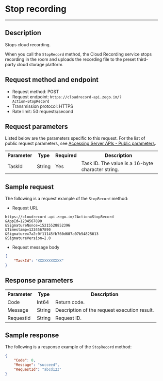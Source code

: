# Stop recording
---


## Description

Stops cloud recording.

When you call the `StopRecord` method, the Cloud Recording service stops recording in the room and uploads the recording file to the preset third-party cloud storage platform.

## Request method and endpoint

- Request method: POST
- Request endpoint: `https://cloudrecord-api.zego.im/?Action=StopRecord`
- Transmission protocol: HTTPS
- Rate limit: 50 requests/second

## Request parameters

Listed below are the parameters specific to this request. For the list of public request parameters, see [Accessing Server APIs - Public parameters](./Accessing%20Server%20APIs.mdx#public-parameters).

<table>
  
  <tbody><tr>
    <th>Parameter</th>
    <th>Type</th>
    <th>Required</th>
    <th>Description</th>
  </tr>
  <tr>
    <td>TaskId</td>
    <td>String</td>
    <td>Yes</td>
    <td>Task ID. The value is a 16-byte character string.</td>
  </tr>
</tbody></table>


## Sample request

The following is a request example of the `StopRecord` method:
- Request URL  
```
https://cloudrecord-api.zego.im/?Action=StopRecord
&AppId=1234567890
&SignatureNonce=15215528852396
&Timestamp=1234567890
&Signature=7a2c0f11145fb760d607a07b54825013
&SignatureVersion=2.0
```
- Request message body  
```json
{
	"TaskId": "XXXXXXXXXXX"
}
```

## Response parameters

<table>
  
  <tbody><tr>
    <th>Parameter</th>
    <th>Type</th>
    <th>Description</th>
  </tr>
  <tr>
    <td>Code</td>
    <td>Int64</td>
    <td>Return code.</td>
  </tr>
  <tr>
    <td>Message</td>
    <td>String</td>
    <td>Description of the request execution result.</td>
  </tr>
  <tr>
    <td>RequestId</td>
    <td>String</td>
    <td>Request ID. </td>
  </tr>
</tbody></table>


## Sample response

The following is a response example of the `StopRecord` method:
```json
{
    "Code": 0,
    "Message": "succeed",
    "RequestId": "abcd123"
}
```
